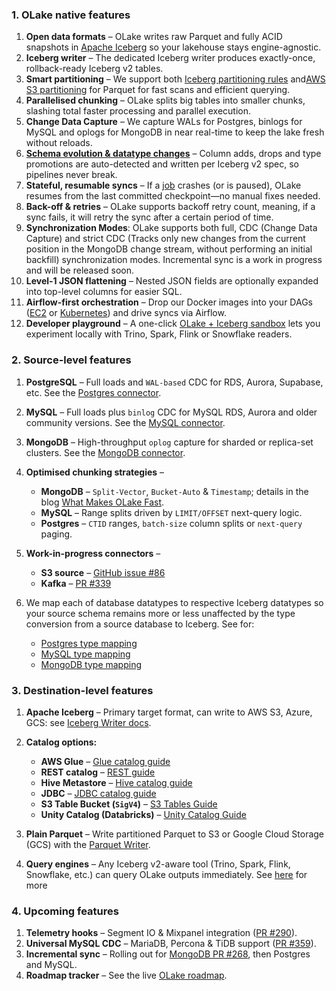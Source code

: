 
### 1. OLake native features

1. **Open data formats** – OLake writes raw Parquet and fully ACID snapshots in [Apache Iceberg](/docs/writers/iceberg/catalog/rest) so your lakehouse stays engine-agnostic.
2. **Iceberg writer** – The dedicated Iceberg writer produces exactly-once, rollback-ready Iceberg v2 tables.
3. **Smart partitioning** – We support both [Iceberg partitioning rules](/docs/writers/iceberg/partitioning) and[AWS S3 partitioning](/docs/writers/parquet/partitioning) for Parquet for fast scans and efficient querying.
4. **Parallelised chunking** – OLake splits big tables into smaller chunks, slashing total faster processing and parallel execution.
5. **Change Data Capture** – We capture WALs for Postgres, binlogs for MySQL and oplogs for MongoDB in near real-time to keep the lake fresh without reloads.
6. **[Schema evolution & datatype changes](/docs/features/schema)** – Column adds, drops and type promotions are auto-detected and written per Iceberg v2 spec, so pipelines never break.
7. **Stateful, resumable syncs** – If a [job](/docs/jobs/overview) crashes (or is paused), OLake resumes from the last committed checkpoint—no manual fixes needed.
8. **Back-off & retries** – OLake supports backoff retry count, meaning, if a sync fails, it will retry the sync after a certain period of time.
9. **Synchronization Modes**: OLake supports both full, CDC (Change Data Capture) and strict CDC (Tracks only new changes from the current position in the MongoDB change stream, without performing an initial backfill) synchronization modes. Incremental sync is a work in progress and will be released soon.
10. **Level-1 JSON flattening** – Nested JSON fields are optionally expanded into top-level columns for easier SQL.
11. **Airflow-first orchestration** – Drop our Docker images into your DAGs ([EC2](/blog/olake-airflow-on-ec2) or [Kubernetes](/docs/install/kubernetes)) and drive syncs via Airflow.
12. **Developer playground** – A one-click [OLake + Iceberg sandbox](/docs/getting-started/playground) lets you experiment locally with Trino, Spark, Flink or Snowflake readers.


### 2. Source-level features

1. **PostgreSQL** – Full loads and `WAL-based` CDC for RDS, Aurora, Supabase, etc. See the [Postgres connector](/docs/connectors/postgres).
2. **MySQL** – Full loads plus `binlog` CDC for MySQL RDS, Aurora and older community versions. See the [MySQL connector](/docs/connectors/mysql).
3. **MongoDB** – High-throughput `oplog` capture for sharded or replica-set clusters. See the [MongoDB connector](/docs/connectors/mongodb).
4. **Optimised chunking strategies** –
    - **MongoDB** – `Split-Vector`, `Bucket-Auto` & `Timestamp`; details in the blog [What Makes OLake Fast](http://olake.io/blog/what-makes-olake-fast).
    - **MySQL** – Range splits driven by `LIMIT/OFFSET` next-query logic.
    - **Postgres** – `CTID` ranges, `batch-size` column splits or `next-query` paging.
5. **Work-in-progress connectors** –
    - **S3 source** – [GitHub issue #86](https://github.com/datazip-inc/olake/issues/86)
    - **Kafka** – [PR #339](https://github.com/datazip-inc/olake/pull/339)

6. We map each of database datatypes to respective Iceberg datatypes so your source schema remains more or less unaffected by the type conversion from a source database to Iceberg. See for:
    - [Postgres type mapping](/docs/connectors/postgres#data-type-mapping)
    - [MySQL type mapping](/docs/connectors/mysql#data-type-mapping)
    - [MongoDB type mapping](/docs/connectors/mongodb#data-type-mapping)

### 3. Destination-level features

1. **Apache Iceberg** – Primary target format, can write to AWS S3, Azure, GCS: see [Iceberg Writer docs](/docs/writers/iceberg/catalog/rest).
   
2. **Catalog options:**
    - **AWS Glue** – [Glue catalog guide](/docs/writers/iceberg/catalog/glue)
    - **REST catalog** – [REST guide](/docs/writers/iceberg/catalog/rest)
    - **Hive Metastore** – [Hive catalog guide](/docs/writers/iceberg/catalog/hive)
    - **JDBC** – [JDBC catalog guide](/docs/writers/iceberg/catalog/jdbc)
    - **S3 Table Bucket (`SigV4`)** – [S3 Tables Guide](/docs/writers/iceberg/catalog/rest?rest-catalog=s3-tables)
    - **Unity Catalog (Databricks)** – [Unity Catalog Guide](/docs/writers/iceberg/catalog/rest?rest-catalog=unity)

3. **Plain Parquet** – Write partitioned Parquet to S3 or Google Cloud Storage (GCS) with the [Parquet Writer](/docs/writers/parquet/config).
4. **Query engines** – Any Iceberg v2-aware tool (Trino, Spark, Flink, Snowflake, etc.) can query OLake outputs immediately. See [here](/docs/getting-started/quickstart) for more

### 4. Upcoming features

1. **Telemetry hooks** – Segment IO & Mixpanel integration ([PR #290](https://github.com/datazip-inc/olake/pull/290)).
2. **Universal MySQL CDC** – MariaDB, Percona & TiDB support ([PR #359](https://github.com/datazip-inc/olake/pull/359)).
3. **Incremental sync** – Rolling out for [MongoDB PR #268](https://github.com/datazip-inc/olake/pull/268), then Postgres and MySQL.
4. **Roadmap tracker** – See the live [OLake roadmap](https://github.com/datazip-inc/olake/?tab=readme-ov-file#-roadmap-highlights).

